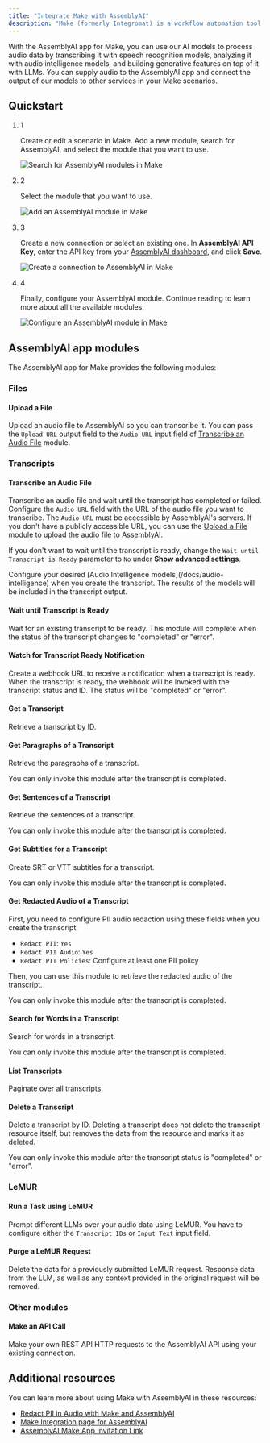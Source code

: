 ```yaml
---
title: "Integrate Make with AssemblyAI"
description: "Make (formerly Integromat) is a workflow automation tool that lets you integrate various services together without requiring coding knowledge."
---
```


With the AssemblyAI app for Make, you can use our AI models to process audio data by transcribing it with speech recognition models, analyzing it with audio intelligence models, and building generative features on top of it with LLMs. You can supply audio to the AssemblyAI app and connect the output of our models to other services in your Make scenarios.

## Quickstart[​](#quickstart "Direct link to Quickstart")

1. 1

   Create or edit a scenario in Make. Add a new module, search for AssemblyAI, and select the module that you want to use.

   ![Search for AssemblyAI modules in Make](/images/docs/integrations/docs/assets/images/search-module-a3cadbf585c09d94c9a5a61cc69db76d.png)

2. 2

   Select the module that you want to use.

   ![Add an AssemblyAI module in Make](/images/docs/integrations/docs/assets/images/add-module-3da42048072edf67cc542a4369b9e271.png)

3. 3

   Create a new connection or select an existing one. In **AssemblyAI API Key**, enter the API key from your [AssemblyAI dashboard](https://www.assemblyai.com/dashboard/login), and click **Save**.

   ![Create a connection to AssemblyAI in Make](/images/docs/integrations/docs/assets/images/create-connection-eb601a24dca7cd029abaac56656bf85f.png)

4. 4

   Finally, configure your AssemblyAI module. Continue reading to learn more about all the available modules.

   ![Configure an AssemblyAI module in Make](/images/docs/integrations/docs/assets/images/configure-module-075f1d17771a0ab9d228ca96316089a7.png)

## AssemblyAI app modules[​](#assemblyai-app-modules "Direct link to AssemblyAI app modules")

The AssemblyAI app for Make provides the following modules:

### Files[​](#files "Direct link to Files")

#### Upload a File[​](#upload-a-file "Direct link to Upload a File")

Upload an audio file to AssemblyAI so you can transcribe it. You can pass the `Upload URL` output field to the `Audio URL` input field of [Transcribe an Audio File](#transcribe-an-audio-file) module.

### Transcripts[​](#transcripts "Direct link to Transcripts")

#### Transcribe an Audio File[​](#transcribe-an-audio-file "Direct link to Transcribe an Audio File")

Transcribe an audio file and wait until the transcript has completed or failed. Configure the `Audio URL` field with the URL of the audio file you want to transcribe. The `Audio URL` must be accessible by AssemblyAI's servers. If you don't have a publicly accessible URL, you can use the [Upload a File](#upload-a-file) module to upload the audio file to AssemblyAI.

If you don't want to wait until the transcript is ready, change the `Wait until Transcript is Ready` parameter to `No` under **Show advanced settings**.

<Info>
  Configure your desired [Audio Intelligence models](/docs/audio-intelligence) when you create the transcript. The results of the models will be included in the transcript output.
</Info>

#### Wait until Transcript is Ready[​](#wait-until-transcript-is-ready "Direct link to Wait until Transcript is Ready")

Wait for an existing transcript to be ready. This module will complete when the status of the transcript changes to "completed" or "error".

#### Watch for Transcript Ready Notification[​](#watch-for-transcript-ready-notification "Direct link to Watch for Transcript Ready Notification")

Create a webhook URL to receive a notification when a transcript is ready. When the transcript is ready, the webhook will be invoked with the transcript status and ID. The status will be "completed" or "error".

#### Get a Transcript[​](#get-a-transcript "Direct link to Get a Transcript")

Retrieve a transcript by ID.

#### Get Paragraphs of a Transcript[​](#get-paragraphs-of-a-transcript "Direct link to Get Paragraphs of a Transcript")

Retrieve the paragraphs of a transcript.

<Note>
  You can only invoke this module after the transcript is completed.
</Note>

#### Get Sentences of a Transcript[​](#get-sentences-of-a-transcript "Direct link to Get Sentences of a Transcript")

Retrieve the sentences of a transcript.

<Note>
  You can only invoke this module after the transcript is completed.
</Note>

#### Get Subtitles for a Transcript[​](#get-subtitles-for-a-transcript "Direct link to Get Subtitles for a Transcript")

Create SRT or VTT subtitles for a transcript.

<Note>
  You can only invoke this module after the transcript is completed.
</Note>

#### Get Redacted Audio of a Transcript[​](#get-redacted-audio-of-a-transcript "Direct link to Get Redacted Audio of a Transcript")

First, you need to configure PII audio redaction using these fields when you create the transcript:

* `Redact PII`: `Yes`
* `Redact PII Audio`: `Yes`
* `Redact PII Policies`: Configure at least one PII policy

Then, you can use this module to retrieve the redacted audio of the transcript.

<Note>
  You can only invoke this module after the transcript is completed.
</Note>

#### Search for Words in a Transcript[​](#search-for-words-in-a-transcript "Direct link to Search for Words in a Transcript")

Search for words in a transcript.

<Note>
  You can only invoke this module after the transcript is completed.
</Note>

#### List Transcripts[​](#list-transcripts "Direct link to List Transcripts")

Paginate over all transcripts.

#### Delete a Transcript[​](#delete-a-transcript "Direct link to Delete a Transcript")

Delete a transcript by ID. Deleting a transcript does not delete the transcript resource itself, but removes the data from the resource and marks it as deleted.

<Note>
  You can only invoke this module after the transcript status is "completed" or "error".
</Note>

### LeMUR[​](#lemur "Direct link to LeMUR")

#### Run a Task using LeMUR[​](#run-a-task-using-lemur "Direct link to Run a Task using LeMUR")

Prompt different LLMs over your audio data using LeMUR. You have to configure either the `Transcript IDs` or `Input Text` input field.

#### Purge a LeMUR Request[​](#purge-a-lemur-request "Direct link to Purge a LeMUR Request")

Delete the data for a previously submitted LeMUR request. Response data from the LLM, as well as any context provided in the original request will be removed.

### Other modules[​](#other-modules "Direct link to Other modules")

#### Make an API Call[​](#make-an-api-call "Direct link to Make an API Call")

Make your own REST API HTTP requests to the AssemblyAI API using your existing connection.

## Additional resources[​](#additional-resources "Direct link to Additional resources")

You can learn more about using Make with AssemblyAI in these resources:

* [Redact PII in Audio with Make and AssemblyAI](https://www.assemblyai.com/blog/redact-pii-audio-with-make/)
* [Make Integration page for AssemblyAI](https://www.make.com/en/integrations/assembly-ai)
* [AssemblyAI Make App Invitation Link](https://us1.make.com/app/invite/f21437a4d43b63efc8ee9aec385d9f10)
